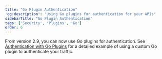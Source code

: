 ```yaml
---
title: "Go Plugin Authentication"
'og:description': "Using Go plugins for authentication for your APIs"
sidebarTitle: "Go Plugin Authentication"
tags: ['Security', 'Plugins', 'Go']
order: 6
---
```


From version 2.9, you can now use Go plugins for authentication. See [Authentication with Go Plugins](/plugins/supported-languages/golang#authentication-with-a-golang-plugin) for a detailed example of using a custom Go plugin to authenticate your traffic.
